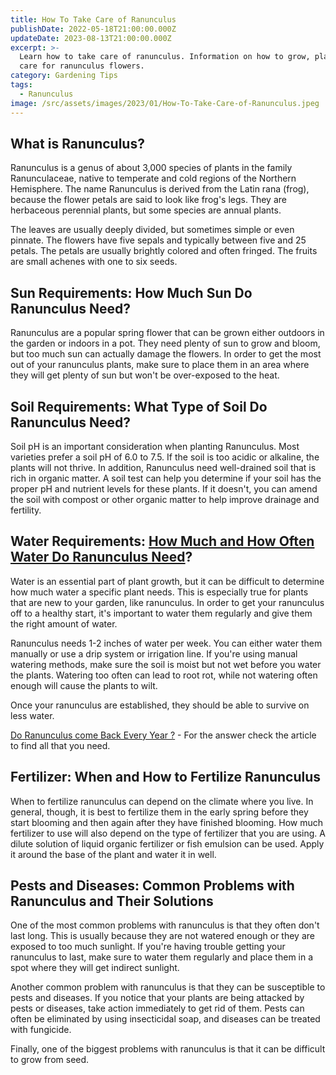 ```yaml
---
title: How To Take Care of Ranunculus
publishDate: 2022-05-18T21:00:00.000Z
updateDate: 2023-08-13T21:00:00.000Z
excerpt: >-
  Learn how to take care of ranunculus. Information on how to grow, plant and
  care for ranunculus flowers.
category: Gardening Tips
tags:
  - Ranunculus
image: /src/assets/images/2023/01/How-To-Take-Care-of-Ranunculus.jpeg
---
```


## What is Ranunculus?

Ranunculus is a genus of about 3,000 species of plants in the family Ranunculaceae, native to temperate and cold regions of the Northern Hemisphere. The name Ranunculus is derived from the Latin rana (frog), because the flower petals are said to look like frog's legs. They are herbaceous perennial plants, but some species are annual plants.

The leaves are usually deeply divided, but sometimes simple or even pinnate. The flowers have five sepals and typically between five and 25 petals. The petals are usually brightly colored and often fringed. The fruits are small achenes with one to six seeds.

## Sun Requirements: How Much Sun Do Ranunculus Need?

Ranunculus are a popular spring flower that can be grown either outdoors in the garden or indoors in a pot. They need plenty of sun to grow and bloom, but too much sun can actually damage the flowers. In order to get the most out of your ranunculus plants, make sure to place them in an area where they will get plenty of sun but won't be over-exposed to the heat.

## Soil Requirements: What Type of Soil Do Ranunculus Need?

Soil pH is an important consideration when planting Ranunculus. Most varieties prefer a soil pH of 6.0 to 7.5. If the soil is too acidic or alkaline, the plants will not thrive. In addition, Ranunculus need well-drained soil that is rich in organic matter. A soil test can help you determine if your soil has the proper pH and nutrient levels for these plants. If it doesn't, you can amend the soil with compost or other organic matter to help improve drainage and fertility.

## Water Requirements: [How Much and How Often Water Do Ranunculus Need](https://veggiesville.com/how-to-water-ranunculus-the-right-way/)?

Water is an essential part of plant growth, but it can be difficult to determine how much water a specific plant needs. This is especially true for plants that are new to your garden, like ranunculus. In order to get your ranunculus off to a healthy start, it's important to water them regularly and give them the right amount of water.

Ranunculus needs 1-2 inches of water per week. You can either water them manually or use a drip system or irrigation line. If you're using manual watering methods, make sure the soil is moist but not wet before you water the plants. Watering too often can lead to root rot, while not watering often enough will cause the plants to wilt.

Once your ranunculus are established, they should be able to survive on less water.

[Do Ranunculus come Back Every Year ?](https://veggiesville.com/does-ranunculus-come-back-every-year/) - For the answer check the article to find all that you need. 

## Fertilizer: When and How to Fertilize Ranunculus

When to fertilize ranunculus can depend on the climate where you live. In general, though, it is best to fertilize them in the early spring before they start blooming and then again after they have finished blooming. How much fertilizer to use will also depend on the type of fertilizer that you are using. A dilute solution of liquid organic fertilizer or fish emulsion can be used. Apply it around the base of the plant and water it in well.

## Pests and Diseases: Common Problems with Ranunculus and Their Solutions

One of the most common problems with ranunculus is that they often don't last long. This is usually because they are not watered enough or they are exposed to too much sunlight. If you're having trouble getting your ranunculus to last, make sure to water them regularly and place them in a spot where they will get indirect sunlight.

Another common problem with ranunculus is that they can be susceptible to pests and diseases. If you notice that your plants are being attacked by pests or diseases, take action immediately to get rid of them. Pests can often be eliminated by using insecticidal soap, and diseases can be treated with fungicide.

Finally, one of the biggest problems with ranunculus is that it can be difficult to grow from seed.
